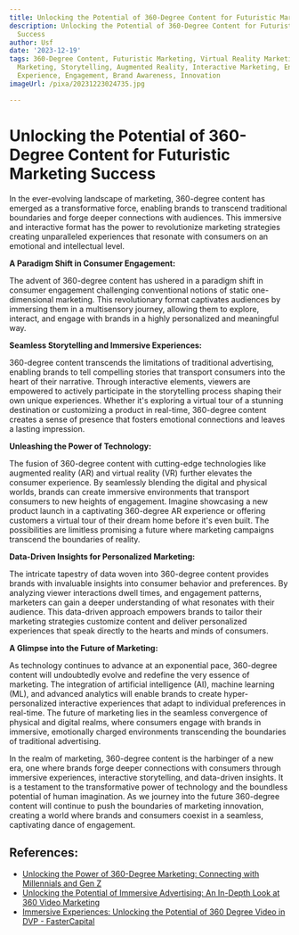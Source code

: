 ```yaml
---
title: Unlocking the Potential of 360-Degree Content for Futuristic Marketing Success
description: Unlocking the Potential of 360-Degree Content for Futuristic Marketing
  Success
author: Usf
date: '2023-12-19'
tags: 360-Degree Content, Futuristic Marketing, Virtual Reality Marketing, Immersive
  Marketing, Storytelling, Augmented Reality, Interactive Marketing, Enhanced Customer
  Experience, Engagement, Brand Awareness, Innovation
imageUrl: /pixa/20231223024735.jpg

---
```

# Unlocking the Potential of 360-Degree Content for Futuristic Marketing Success

In the  ever-evolving landscape of marketing, 360-degree content has  emerged as a transformative force, enabling brands to transcend traditional boundaries and forge  deeper connections with audiences. This immersive and interactive format  has the power to revolutionize marketing strategies creating  unparalleled experiences that resonate with consumers  on an emotional and  intellectual level.

**A Paradigm Shift in Consumer Engagement:**

The advent of 360-degree content has  ushered in a paradigm shift in consumer engagement challenging conventional notions  of static one-dimensional marketing. This revolutionary format captivates audiences by immersing them in a multisensory journey, allowing them to explore, interact, and engage with  brands in a highly personalized and meaningful way.

**Seamless Storytelling and Immersive Experiences:**

360-degree  content transcends the limitations of traditional advertising, enabling brands  to tell compelling stories  that transport consumers into  the heart of their narrative. Through interactive elements, viewers are empowered to actively participate in the storytelling process shaping their own  unique experiences. Whether  it's exploring a virtual tour of a stunning destination or customizing a product in real-time, 360-degree content creates a sense of presence that fosters emotional connections and leaves a lasting  impression.

**Unleashing the Power of Technology:**

The fusion of 360-degree content  with cutting-edge technologies  like  augmented reality (AR) and virtual reality (VR) further elevates the consumer experience. By  seamlessly blending the  digital and physical worlds, brands can create immersive environments that  transport consumers to new heights of engagement. Imagine showcasing a new product launch  in a captivating 360-degree AR experience or offering customers a virtual tour of their dream home before it's even built. The possibilities are limitless promising a future where marketing campaigns transcend the boundaries of reality.

**Data-Driven Insights for Personalized Marketing:**

The intricate tapestry of data woven into 360-degree content provides brands with  invaluable insights into consumer behavior and preferences. By analyzing viewer interactions dwell times, and engagement patterns, marketers  can gain a deeper  understanding of what resonates with their  audience. This data-driven approach  empowers brands to tailor their marketing strategies customize content and  deliver personalized experiences that speak directly to the hearts and  minds of consumers.

**A Glimpse into the Future of Marketing:**

As  technology continues to advance at an exponential pace, 360-degree content will undoubtedly  evolve and  redefine the very essence of marketing. The integration of artificial intelligence (AI), machine learning (ML), and advanced analytics  will enable brands to create hyper-personalized  interactive experiences that adapt to individual preferences in real-time. The future of  marketing  lies in the seamless convergence  of physical and digital  realms, where consumers engage with brands in immersive, emotionally charged environments transcending  the boundaries of traditional  advertising.

In  the realm of marketing,  360-degree content is the harbinger of a new era, one where brands forge deeper connections with consumers through immersive experiences, interactive storytelling, and data-driven  insights. It is a testament to  the transformative power of technology and the boundless  potential of human imagination.  As we journey into the future 360-degree content  will continue to push the boundaries of marketing innovation, creating a world where brands and consumers coexist in a seamless, captivating dance of  engagement.

## References:
- [Unlocking the Power of 360-Degree Marketing: Connecting with Millennials and Gen Z](https://www.linkedin.com/pulse/unlocking-power-360-degree-marketing-connecting-gen-z-jayanth-varma)
- [Unlocking the Potential of Immersive Advertising: An In-Depth Look at 360 Video Marketing](https://www.mediummultimedia.com/en/marketing-usa/what-is-360-video-marketing/)
- [Immersive Experiences: Unlocking the Potential of 360 Degree Video in DVP - FasterCapital](https://fastercapital.com/content/Immersive-Experiences--Unlocking-the-Potential-of-360-Degree-Video-in-DVP.html)
